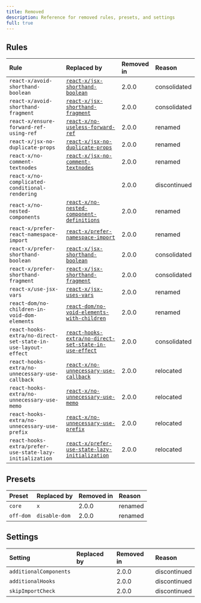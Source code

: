 ```yaml
---
title: Removed
description: Reference for removed rules, presets, and settings
full: true
---
```


## Rules

| Rule                                                         | Replaced by                                                                                                        | Removed in | Reason       |
| :----------------------------------------------------------- | :----------------------------------------------------------------------------------------------------------------- | :--------- | :----------- |
| `react-x/avoid-shorthand-boolean`                            | [`react-x/jsx-shorthand-boolean`](/docs/rules/jsx-shorthand-boolean)                                               | 2.0.0      | consolidated |
| `react-x/avoid-shorthand-fragment`                           | [`react-x/jsx-shorthand-fragment`](/docs/rules/jsx-shorthand-fragment)                                             | 2.0.0      | consolidated |
| `react-x/ensure-forward-ref-using-ref`                       | [`react-x/no-useless-forward-ref`](/docs/rules/no-useless-forward-ref)                                             | 2.0.0      | renamed      |
| `react-x/jsx-no-duplicate-props`                             | [`react-x/jsx-no-duplicate-props`](/docs/rules/jsx-no-duplicate-props)                                             | 2.0.0      | renamed      |
| `react-x/no-comment-textnodes`                               | [`react-x/jsx-no-comment-textnodes`](/docs/rules/jsx-no-comment-textnodes)                                         | 2.0.0      | renamed      |
| `react-x/no-complicated-conditional-rendering`               |                                                                                                                    | 2.0.0      | discontinued |
| `react-x/no-nested-components`                               | [`react-x/no-nested-component-definitions`](/docs/rules/no-nested-component-definitions)                           | 2.0.0      | renamed      |
| `react-x/prefer-react-namespace-import`                      | [`react-x/prefer-namespace-import`](/docs/rules/prefer-namespace-import)                                           | 2.0.0      | renamed      |
| `react-x/prefer-shorthand-boolean`                           | [`react-x/jsx-shorthand-boolean`](/docs/rules/jsx-shorthand-boolean)                                               | 2.0.0      | consolidated |
| `react-x/prefer-shorthand-fragment`                          | [`react-x/jsx-shorthand-fragment`](/docs/rules/jsx-shorthand-fragment)                                             | 2.0.0      | consolidated |
| `react-x/use-jsx-vars`                                       | [`react-x/jsx-uses-vars`](/docs/rules/jsx-uses-vars)                                                               | 2.0.0      | renamed      |
| `react-dom/no-children-in-void-dom-elements`                 | [`react-dom/no-void-elements-with-children`](/docs/rules/dom-no-void-elements-with-children)                       | 2.0.0      | renamed      |
| `react-hooks-extra/no-direct-set-state-in-use-layout-effect` | [`react-hooks-extra/no-direct-set-state-in-use-effect`](/docs/rules/hooks-extra-no-direct-set-state-in-use-effect) | 2.0.0      | consolidated |
| `react-hooks-extra/no-unnecessary-use-callback`              | [`react-x/no-unnecessary-use-callback`](/docs/rules/no-unnecessary-use-callback)                                   | 2.0.0      | relocated    |
| `react-hooks-extra/no-unnecessary-use-memo`                  | [`react-x/no-unnecessary-use-memo`](/docs/rules/no-unnecessary-use-memo)                                           | 2.0.0      | relocated    |
| `react-hooks-extra/no-unnecessary-use-prefix`                | [`react-x/no-unnecessary-use-prefix`](/docs/rules/no-unnecessary-use-prefix)                                       | 2.0.0      | relocated    |
| `react-hooks-extra/prefer-use-state-lazy-initialization`     | [`react-x/prefer-use-state-lazy-initialization`](/docs/rules/prefer-use-state-lazy-initialization)                 | 2.0.0      | relocated    |

## Presets

| Preset    | Replaced by   | Removed in | Reason  |
| :-------- | :------------ | :--------- | :------ |
| `core`    | `x`           | 2.0.0      | renamed |
| `off-dom` | `disable-dom` | 2.0.0      | renamed |

## Settings

| Setting                | Replaced by | Removed in | Reason       |
| :--------------------- | :---------- | :--------- | :----------- |
| `additionalComponents` |             | 2.0.0      | discontinued |
| `additionalHooks`      |             | 2.0.0      | discontinued |
| `skipImportCheck`      |             | 2.0.0      | discontinued |

